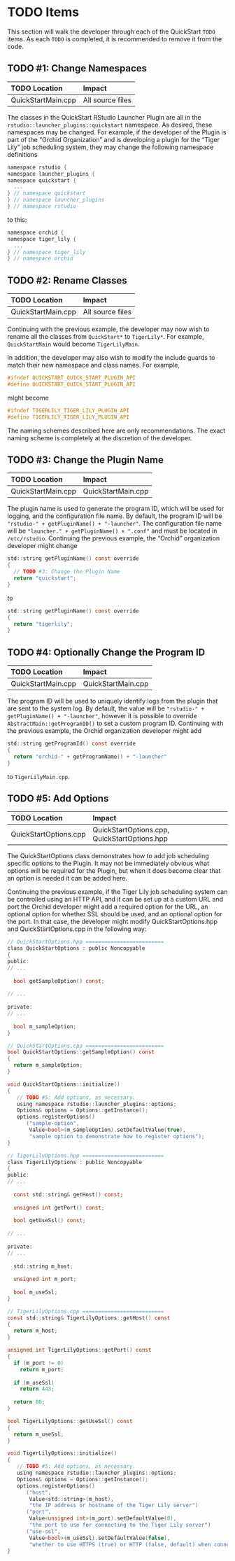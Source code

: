 # TODO Items {#todos}
This section will walk the developer through each of the QuickStart `TODO` items. As each `TODO` is completed, it is recommended to remove it from the code.

## TODO #1: Change Namespaces
 
TODO Location        Impact
-------------------  -----------------
QuickStartMain.cpp   All source files

The classes in the QuickStart RStudio Launcher Plugin are all in the `rstudio::launcher_plugins::quickstart` namespace. As desired, these namespaces may be changed. For example, if the developer of the Plugin is part of the "Orchid Organization" and is developing a plugin for the "Tiger Lily" job scheduling system, they may change the following namespace definitions

```c
namespace rstudio {
namespace launcher_plugins {
namespace quickstart {
  ...
} // namespace quickstart
} // namespace launcher_plugins
} // namespace rstudio
```

to this:
```c
namespace orchid {
namespace tiger_lily {
  ...
} // namespace tiger_lily
} // namespace orchid
```

## TODO #2: Rename Classes
 
TODO Location        Impact
-------------------  -----------------
QuickStartMain.cpp   All source files

Continuing with the previous example, the developer may now wish to rename all the classes from `QuickStart*` to `TigerLily*`. For example, `QuickStartMain` would become `TigerLilyMain`.

In addition, the developer may also wish to modify the include guards to match their new namespace and class names. For example,

```c
#ifndef QUICKSTART_QUICK_START_PLUGIN_API
#define QUICKSTART_QUICK_START_PLUGIN_API
```

might become

```c
#ifndef TIGERLILY_TIGER_LILY_PLUGIN_API
#define TIGERLILY_TIGER_LILY_PLUGIN_API
```

The naming schemes described here are only recommendations. The exact naming scheme is completely at the discretion of the developer.

## TODO #3: Change the Plugin Name
 
TODO Location        Impact
-------------------  -------------------
QuickStartMain.cpp   QuickStartMain.cpp


The plugin name is used to generate the program ID, which will be used for logging, and the configuration file name. By default, the program ID will be `"rstudio-" + getPluginName() + "-launcher"`. The configuration file name will be `"launcher." + getPluginName() + ".conf"` and must be located in `/etc/rstudio`. Continuing the previous example, the "Orchid" organization developer might change

```c
std::string getPluginName() const override
{
  // TODO #3: Change the Plugin Name
  return "quickstart";
}
```

to 

```c
std::string getPluginName() const override
{
  return "tigerlily";
}
```

## TODO #4: Optionally Change the Program ID
 
TODO Location        Impact
-------------------  -------------------
QuickStartMain.cpp   QuickStartMain.cpp


The program ID will be used to uniquely identify logs from the plugin that are sent to the system log. By default, the value will be `"rstudio-" + getPluginName() + "-launcher"`, however it is possible to override `AbstractMain::getProgramID()` to set a custom program ID. Continuing with the previous example, the Orchid organization developer might add 

```c
std::string getProgramId() const override
{
  return "orchid-" + getProgramName() + "-launcher"
}
```

to `TigerLilyMain.cpp`.

## TODO #5: Add Options 
 
TODO Location           Impact
----------------------  ---------------------------------------------
QuickStartOptions.cpp   QuickStartOptions.cpp, QuickStartOptions.hpp



The QuickStartOptions class demonstrates how to add job scheduling specific options to the Plugin. It may not be immediately obvious what options will be required for the Plugin, but when it does become clear that an option is needed it can be added here.

Continuing the previous example, if the Tiger Lily job scheduling system can be controlled using an HTTP API, and it can be set up at a custom URL and port the Orchid developer might add a required option for the URL, an optional option for whether SSL should be used, and an optional option for the port. In that case, the developer might modify QuickStartOptions.hpp and QuickStartOptions.cpp in the following way:


```c
// QuickStartOptions.hpp =========================
class QuickStartOptions : public Noncopyable
{
public:
// ...
  
  bool getSampleOption() const;
   
// ...
   
private:
// ...
  
  bool m_sampleOption;
}
```

```c
// QuickStartOptions.cpp =========================
bool QuickStartOptions::getSampleOption() const 
{
  return m_sampleOption;
}

void QuickStartOptions::initialize()
{
   // TODO #5: Add options, as necessary.
   using namespace rstudio::launcher_plugins::options;
   Options& options = Options::getInstance();
   options.registerOptions()
      ("sample-option",
       Value<bool>(m_sampleOption).setDefaultValue(true),
       "sample option to demonstrate how to register options");
}

```

```c
// TigerLilyOptions.hpp ==========================
class TigerLilyOptions : public Noncopyable
{
public:
// ...
  
  const std::string& getHost() const;
  
  unsigned int getPort() const;
  
  bool getUseSsl() const;
   
// ...
   
private:
// ...
  
  std::string m_host;
  
  unsigned int m_port;
  
  bool m_useSsl;
}
```

```c
// TigerLilyOptions.cpp ==========================
const std::string& TigerLilyOptions::getHost() const 
{
  return m_host;
}

unsigned int TigerLilyOptions::getPort() const 
{
  if (m_port != 0)
    return m_port;
  
  if (m_useSsl)
    return 443;
  
  return 80;
}

bool TigerLilyOptions::getUseSsl() const 
{
  return m_useSsl;
}

void TigerLilyOptions::initialize()
{
   // TODO #5: Add options, as necessary.
   using namespace rstudio::launcher_plugins::options;
   Options& options = Options::getInstance();
   options.registerOptions()
      ("host",
       Value<std::string>(m_host),
       "the IP address or hostname of the Tiger Lily server")
      ("port",
       Value<unsigned int>(m_port).setDefaultValue(0),
       "the port to use for connecting to the Tiger Lily server")
      ("use-ssl",
       Value<bool>(m_useSsl).setDefaultValue(false),
       "whether to use HTTPS (true) or HTTP (false, default) when connecting to the Tiger Lily server");
}

```